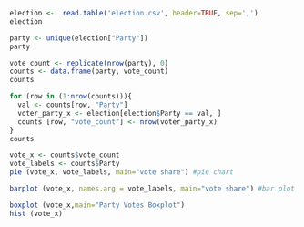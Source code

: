 ```r
election <-  read.table('election.csv', header=TRUE, sep=',')
election
```

```r
party <- unique(election["Party"])
party
```


```r
vote_count <- replicate(nrow(party), 0)
counts <- data.frame(party, vote_count)
counts
```


```r
for (row in (1:nrow(counts))){
  val <- counts[row, "Party"]
  voter_party_x <- election[election$Party == val, ]
  counts [row, "vote_count"] <- nrow(voter_party_x)
}
counts

```


```r
vote_x <- counts$vote_count
vote_labels <- counts$Party
pie (vote_x, vote_labels, main="vote share") #pie chart
```


```r
barplot (vote_x, names.arg = vote_labels, main="vote share") #bar plot
```

```r
boxplot (vote_x,main="Party Votes Boxplot")
hist (vote_x)
```


